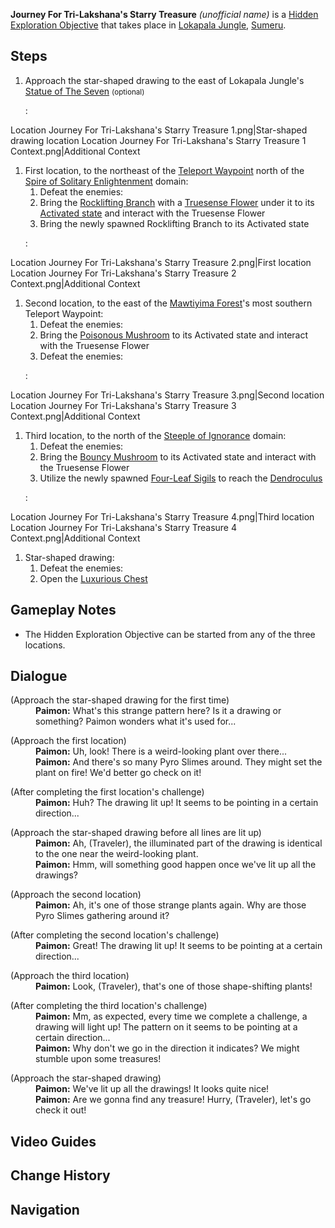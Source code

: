{{Hidden Exploration Objectives Infobox
|image      = Journey For Tri-Lakshana's Starry Treasure.png
|type       = Quest-Like
|region     = Sumeru
|area       = Lokapala Jungle
|characters = Paimon;Traveler
}}
'''Journey For Tri-Lakshana's Starry Treasure''' ''(unofficial name)'' is a [[Hidden Exploration Objective]] that takes place in [[Lokapala Jungle]], [[Sumeru]].

==Steps==
# Approach the star-shaped drawing to the east of Lokapala Jungle's [[Statue of The Seven]] <small>(optional)</small>
#:<gallery>
Location Journey For Tri-Lakshana's Starry Treasure 1.png|Star-shaped drawing location
Location Journey For Tri-Lakshana's Starry Treasure 1 Context.png|Additional Context
</gallery>
# First location, to the northeast of the [[Teleport Waypoint]] north of the [[Spire of Solitary Enlightenment]] domain:
## Defeat the enemies: {{Enemy List|Large Pyro Slime;Pyro Slime*2}}
## Bring the [[Rocklifting Branch]] with a [[Truesense Flower]] under it to its [[Tri-Lakshana Creature|Activated state]] and interact with the Truesense Flower
## Bring the newly spawned Rocklifting Branch to its Activated state
#:<gallery>
Location Journey For Tri-Lakshana's Starry Treasure 2.png|First location
Location Journey For Tri-Lakshana's Starry Treasure 2 Context.png|Additional Context
</gallery>
# Second location, to the east of the [[Mawtiyima Forest]]'s most southern Teleport Waypoint:
## Defeat the enemies: {{Enemy List|Large Pyro Slime;Pyro Slime*2}}
## Bring the [[Poisonous Mushroom]] to its Activated state and interact with the Truesense Flower
## Defeat the enemies: {{Enemy List|Stretchy Anemo Fungus;Stretchy Pyro Fungus;Whirling Electro Fungus;Floating Dendro Fungus}}
#:<gallery>
Location Journey For Tri-Lakshana's Starry Treasure 3.png|Second location
Location Journey For Tri-Lakshana's Starry Treasure 3 Context.png|Additional Context
</gallery>
# Third location, to the north of the [[Steeple of Ignorance]] domain:
## Defeat the enemies: {{Enemy List|Large Pyro Slime;Pyro Slime*2}}
## Bring the [[Bouncy Mushroom]] to its Activated state and interact with the Truesense Flower
## Utilize the newly spawned [[Four-Leaf Sigil]]s to reach the [[Dendroculus]]
#:<gallery>
Location Journey For Tri-Lakshana's Starry Treasure 4.png|Third location
Location Journey For Tri-Lakshana's Starry Treasure 4 Context.png|Additional Context
</gallery>
# Star-shaped drawing:
## Defeat the enemies: {{Enemy List|Winged Cryoshroom;Grounded Hydroshroom;Winged Dendroshroom}}
## Open the [[Luxurious Chest]]

==Gameplay Notes==
* The Hidden Exploration Objective can be started from any of the three locations.

==Dialogue==
{{Dialogue start}}
;(Approach the star-shaped drawing for the first time)<!--even after completing a location-->
:'''Paimon:''' What's this strange pattern here? Is it a drawing or something? Paimon wonders what it's used for...

;(Approach the first location)
:'''Paimon:''' Uh, look! There is a weird-looking plant over there...
:'''Paimon:''' And there's so many Pyro Slimes around. They might set the plant on fire! We'd better go check on it!

;(After completing the first location's challenge)
:'''Paimon:''' Huh? The drawing lit up! It seems to be pointing in a certain direction...

;(Approach the star-shaped drawing before all lines are lit up)
:'''Paimon:''' Ah, (Traveler), the illuminated part of the drawing is identical to the one near the weird-looking plant.
:'''Paimon:''' Hmm, will something good happen once we've lit up all the drawings?

;(Approach the second location)
:'''Paimon:''' Ah, it's one of those strange plants again. Why are those Pyro Slimes gathering around it?

;(After completing the second location's challenge)
:'''Paimon:''' Great! The drawing lit up! It seems to be pointing at a certain direction...

;(Approach the third location)
:'''Paimon:''' Look, (Traveler), that's one of those shape-shifting plants!

;(After completing the third location's challenge)
:'''Paimon:''' Mm, as expected, every time we complete a challenge, a drawing will light up! The pattern on it seems to be pointing at a certain direction...
:'''Paimon:''' Why don't we go in the direction it indicates? We might stumble upon some treasures!

;(Approach the star-shaped drawing)
:'''Paimon:''' We've lit up all the drawings! It looks quite nice!
:'''Paimon:''' Are we gonna find any treasure! Hurry, (Traveler), let's go check it out!
{{Dialogue end}}

==Video Guides==
{{EVT
|video1   = https://youtu.be/d4R2rAiAfTs
|caption1 = Journey For Tri-Lakshana's Starry Treasure: All Puzzle Location & Unlock the Chest
}}
==Change History==
{{Change History|3.0}}

==Navigation==
{{Hidden Exploration Objective Navbox|Quest-Like}}